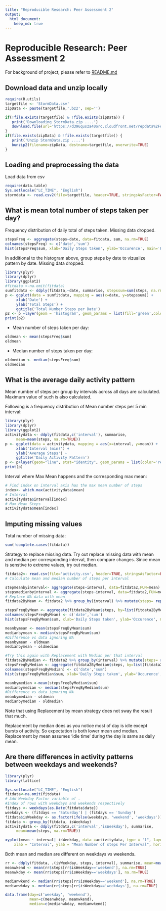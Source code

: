 ```yaml
---
title: "Reproducible Research: Peer Assessment 2"
output: 
  html_document:
    keep_md: true
---
```


# Reproducible Research: Peer Assessment 2
For background of project, please refer to [README.md](https://github.com/linearregression/RepData_PeerAssessment2/blob/master/README.md)

## Download data and unzip locally
```r
require(R.utils)
targetfile <- 'StormData.csv'
zipData <- paste(targetfile,'.bz2', sep='')

if(!file.exists(targetfile) & !file.exists(zipData)) {
   print('Downloading StormData.zip ....')   
   download.file(url='https://d396qusza40orc.cloudfront.net/repdata%2Fdata%2FStormData.csv.bz2', destfile=zipData, method='curl')
}
if(file.exists(zipData) & !file.exists(targetfile)) {
   print('Unzip StormData.zip ....')  
   bunzip2(filename=zipData, destname=targetfile, overwrite=TRUE)
}
```
## Loading and preprocessing the data
Load data from csv
```r
require(data.table)
Sys.setlocale("LC_TIME", "English")
stormdata <- read.csv2(file=targetfile, header=TRUE, stringsAsFactor=FALSE, na.strings = "NA", colClasses=c("integer", "Date", "integer"))

```
## What is mean total number of steps taken per day?

Frequency distribution of daily total of steps taken. Missing data dropped.

``` r
stepsFreq <- aggregate(steps~date, data=fitdata, sum, na.rm=TRUE)
colnames(stepsFreq) <- c('date','sum')
hist(stepsFreq$sum, xlab='Daily Steps taken', ylab='Occurence', main='Frequency distribution of daily total number of steps', col='cyan')

```
In additional to the histogram above, group steps by date to vizualize pattern by date. Missing data dropped.
``` r
library(plyr)
library(dplyr)
library(ggplot2)
#fitdata <-na.omit(fitdata)
sumfitdata <- ddply(fitdata,~date, summarise, stepssum=sum(steps, na.rm=TRUE)) 
p <- ggplot(data = sumfitdata, mapping = aes(x=date, y=stepssum)) +
     xlab('Date') +
     ylab('Total Steps') +
     ggtitle('Total Number Steps per Date')
p2 <- p +layer(geom = 'histogram', geom_params = list(fill='green',color = 'steelblue'), stat = 'identity', stat_params = list(binwidth=5))
print(p2)
```
 - Mean number of steps taken per day:
``` r
oldmean <- mean(stepsFreq$sum)
oldmean
```   
 - Median number of steps taken per day:

``` r
oldmedian <- median(stepsFreq$sum)
oldmedian
```

## What is the average daily activity pattern

Mean number of steps per group by intervals across all days are calculated.
Maximum value of such is also calculated. 

Following is a frequency distribution of Mean number steps per 5 min interval:

``` r
library(plyr)
library(dplyr)
library(ggplot2)
activitydata <- ddply(fitdata,c('interval'), summarise, 
     mean=mean(steps, na.rm=TRUE)) 
p <- ggplot(data = activitydata, mapping = aes(x=interval, y=mean)) +
     xlab('Interval (min)') +
     ylab('Average Steps') +
     ggtitle('Daily Activity Pattern') 
p <- p+layer(geom="line", stat="identity", geom_params = list(color='red'))
print(p)

```

Interval where Max Mean happens and the corresponding max mean:

``` r
# Find index on interval axis has the max mean number of steps
index<- which.max(activitydata$mean)
# Interval
activitydata$interval[index]
# Max Mean Steps
activitydata$mean[index]

```


## Imputing missing values

Total number of missing data:

``` r
sum(!complete.cases(fitdata))
```
Strategy to replace missing data. 
Try out replace missing data with mean and median per corresponding interval, then compare changes.
Since mean is senstive to extreme values, try out median.

``` r
fitdata2<- read.csv(file='activity.csv', header=TRUE, stringsAsFactor=FALSE, na.strings = "NA", colClasses=c("integer", "Date", "integer"))
# Calculate mean and median number of steps per interval

stepmeanbyinterval<- aggregate(steps~interval, data=fitdata2,FUN=mean)
stepsmedianbyinterval <- aggregate(steps~interval, data=fitdata2,FUN=median)
# Replace NA data with mean
fitdata2ByMean <- fitdata2 %>% group_by(interval) %>% mutate(steps= replace(steps, is.na(steps), mean(steps, na.rm=TRUE)))

stepsFreqByMean <- aggregate(fitdata2ByMean$steps, by=list(fitdata2ByMean$date), sum, na.rm=TRUE)
colnames(stepsFreqByMean) <- c('date','sum')
hist(stepsFreqByMean$sum, xlab='Daily Steps taken', ylab='Occurence', main='Replacement of Missing Value as Mean', col='red')

meanbymean <- mean(stepsFreqByMean$sum)
medianbymean <- median(stepsFreqByMean$sum)
#Difference vs data ignoring NA
meanbymean - oldmean
medianbymean - oldmedian

#Try this again with Replacement with Median per that interval
fitdata2ByMedian <- fitdata2 %>% group_by(interval) %>% mutate(steps= replace(steps, is.na(steps), median(steps, na.rm=TRUE)))
stepsFreqByMedian <- aggregate(fitdata2ByMedian$steps, by=list(fitdata2ByMedian$date), sum, na.rm=TRUE)
colnames(stepsFreqByMedian) <- c('date','sum')
hist(stepsFreqByMedian$sum, xlab='Daily Steps taken', ylab='Occurence', main='Replacement of Missing Value as Median', col='yellow')

meanbymedian <-mean(stepsFreqByMedian$sum)
medianbymedian <- median(stepsFreqByMedian$sum)
#Difference vs data ignoring NA
meanbymedian - oldmean
medianbymedian - oldmedian


```
Note that using Replacement by mean strategy does not sway the result that much.

Replacement by median does as you notice most of day is idle except bursts of activity.
So expectation is both lower mean and median.
Replacement by mean assumes 'idle time' during the day is same as daily mean. 


## Are there differences in activity patterns between weekdays and weekends?

```r
library(plyr)
library(lattice)

Sys.setlocale("LC_TIME", "English")
fitdata<-na.omit(fitdata)
# Add Weekday Factor variable of .
#Index of rows with weekdays and weekends respectively
fitdays <- weekdays(as.Date(fitdata$date))
weekdays <- (fitdays == 'Saturday') | (fitdays == 'Sunday')
fitdata$isWeekday <- as.factor(ifelse(weekdays, 'weekend', 'weekdays'))
fitdata <- group_by(fitdata, isWeekday)
activitydata <- ddply(fitdata,c('interval','isWeekday'), summarise, 
     mean=mean(steps, na.rm=TRUE))

xyplot(mean ~ interval| isWeekday, data =activitydata, type = "l", layout = c(1, 2),
    xlab = "Interval", ylab = "Mean Number of steps Per Interval", horizontal=FALSE)
```

Both mean and median are different on weekdays vs weekends.

``` r

rr <- ddply(fitdata, .(isWeekday, steps, interval), summarise, mean=mean(steps, na.rm=TRUE))
meanwkend <- mean(rr$steps[rr$isWeekday=='weekend'], na.rm=TRUE)
meanwkday <- mean(rr$steps[rr$isWeekday=='weekdays'], na.rm=TRUE)

medianwkend <- median(rr$steps[rr$isWeekday=='weekend'], na.rm=TRUE)
medianwkday <- median(rr$steps[rr$isWeekday=='weekdays'], na.rm=TRUE)

data.frame(day=c('weekday', 'weekend'), 
           mean=c(meanwkday, meanwkend),
           median=c(medianwkday, medianwkend))

```


